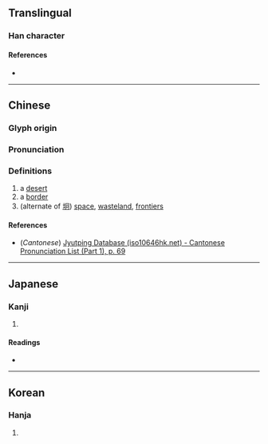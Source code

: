 {{character info/new}}
{{also|向|同|回}}
==Translingual==

===Han character===
{{Han char|rn=13|rad=冂|as=03|sn=5|four=|canj=BR|ids=⿵冂口}}

====References====
* {{Han ref|kx=0129.020|dkj=01517|hdz=10099.070|uh=518B|ud=20875}}

----

==Chinese==
{{zh-forms}}

===Glyph origin===
{{Han etym}}

===Pronunciation===
{{zh-pron
|m=jiōng
|c=gwing1
|mc=y
|oc=y
|ma=
|cat=n
}}

===Definitions===
{{zh-hanzi}}

# a [[desert]]
# a [[border]]
# (alternate of [[坰]]) [[space]], [[wasteland]], [[frontier]]s

====References====
* (''Cantonese'') [http://www.iso10646hk.net/jp/document/download.jsp Jyutping Database (iso10646hk.net) - Cantonese Pronunciation List (Part 1), p. 69]

----

==Japanese==

===Kanji===
{{ja-kanji|grade=|rs=冂03}}

# {{defn|lang=ja|sort=冂03}}

====Readings====
* {{ja-readings|on=[[けい]] (kei), [[きょう]] (kyō)|kun=[[えながまえ]] (enagamae), [[どうがまえ]] (dougamae), [[けいがまえ]] (keigamae)}}

----

==Korean==

===Hanja===
{{ko-hanja|hangeul=[[경]]|rv=gyeong|mr=kyŏng}}

# {{defn|lang=ko|sort=卩09}}